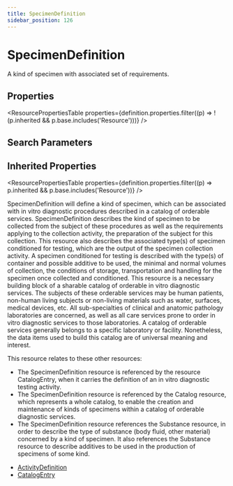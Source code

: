 ```yaml
---
title: SpecimenDefinition
sidebar_position: 126
---
```



# SpecimenDefinition

A kind of specimen with associated set of requirements.

<Tabs queryString="section">
  <TabItem value="schema" label="Schema" default>

## Properties

<ResourcePropertiesTable
  properties={definition.properties.filter((p) => !(p.inherited && p.base.includes('Resource')))}
/>

## Search Parameters

<SearchParamsTable searchParams={definition.searchParameters} />

## Inherited Properties

<ResourcePropertiesTable properties={definition.properties.filter((p) => p.inherited && p.base.includes('Resource'))} />

  </TabItem>
  <TabItem value="usage" label="Usage">
<div> <a name="bnc"> </a> <p> <Link to="/docs/api/fhir/resources/specimendefinition">SpecimenDefinition</Link> will define a kind of specimen, which can be associated with in vitro diagnostic procedures described in a catalog of orderable services. <Link to="/docs/api/fhir/resources/specimendefinition">SpecimenDefinition</Link> describes the kind of specimen to be collected from the subject of these procedures as well as the requirements applying to the collection activity, the preparation of the subject for this collection. This resource also describes the associated type(s) of specimen conditioned for testing, which are the output of the specimen collection activity. A specimen conditioned for testing is described with the type(s) of container and possible additive to be used, the minimal and normal volumes of collection, the conditions of storage, transportation and handling for the specimen once collected and conditioned. This resource is a necessary building block of a sharable catalog of orderable in vitro diagnostic services. The subjects of these orderable services may be human patients, non-human living subjects or non-living materials such as water, surfaces, medical devices, etc. All sub-specialties of clinical and anatomic pathology laboratories are concerned, as well as all care services prone to order in vitro diagnostic services to those laboratories. A catalog of orderable services generally belongs to a specific laboratory or facility. Nonetheless, the data items used to build this catalog are of universal meaning and interest.    </p> </div>
  </TabItem>
  <TabItem value="relationships" label="Relationships">
<div> <p> This resource relates to these other resources: </p> <ul> <li>The <Link to="/docs/api/fhir/resources/specimendefinition">SpecimenDefinition</Link> resource is referenced by the resource <Link to="/docs/api/fhir/resources/catalogentry">CatalogEntry</Link>, when it carries the definition of an in vitro diagnostic testing activity. </li> <li>The <Link to="/docs/api/fhir/resources/specimendefinition">SpecimenDefinition</Link> resource is referenced by the Catalog resource, which represents a whole catalog, to enable the creation and maintenance of kinds of specimens within a catalog of orderable diagnostic services. </li> <li>The <Link to="/docs/api/fhir/resources/specimendefinition">SpecimenDefinition</Link> resource references the <Link to="/docs/api/fhir/resources/substance">Substance</Link> resource, in order to describe the type of substance (body fluid, other material) concerned by a kind of specimen. It also references the <Link to="/docs/api/fhir/resources/substance">Substance</Link> resource to describe additives to be used in the production of specimens of some kind. </li> </ul> </div>
  </TabItem>

  <TabItem value="referencedBy" label="Referenced By">
<ul><li><a href="/docs/api/fhir/resources/activitydefinition">ActivityDefinition</a></li>
<li><a href="/docs/api/fhir/resources/catalogentry">CatalogEntry</a></li></ul>
  </TabItem>
</Tabs>
